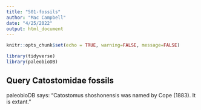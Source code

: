 ```yaml
---
title: "501-fossils"
author: "Mac Campbell"
date: "4/25/2022"
output: html_document
---
```


```r
knitr::opts_chunk$set(echo = TRUE, warning=FALSE, message=FALSE)
```

```r
library(tidyverse)
library(paleobioDB)
```


## Query Catostomidae fossils

paleobioDB says: "Catostomus shoshonensis was named by Cope (1883). It is extant."
